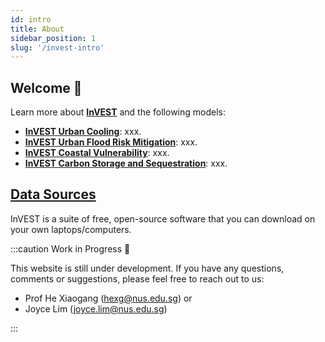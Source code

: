 ```yaml
---
id: intro
title: About
sidebar_position: 1
slug: '/invest-intro'
---
```


## Welcome 👏 

Learn more about [**InVEST**](https://naturalcapitalproject.stanford.edu/software/invest) and the following models:

- [**InVEST Urban Cooling**](/02-Urban-Cooling/Intro-InVEST-Urban-Cooling.mdx): xxx.
- [**InVEST Urban Flood Risk Mitigation**](/03-Flood-Risk-Mitigation/Intro-InVEST-Urban-Flooding.mdx): xxx.
- [**InVEST Coastal Vulnerability**](/04-Coastal-Vulnerability/Intro-InVEST-Coastal-Vulnerability.mdx): xxx.
- [**InVEST Carbon Storage and Sequestration**](/05-Carbon-Storage-and-Sequestration/Intro-InVEST-Carbon-Storage-and-Sequestration.mdx): xxx.

## [**Data Sources**](https://naturalcapitalproject.stanford.edu/software/invest)
InVEST is a suite of free, open-source software that you can download on your own laptops/computers. 

:::caution Work in Progress 🚧

This website is still under development. If you have any questions, comments or suggestions, please feel free to reach out to us: 
- Prof He Xiaogang (hexg@nus.edu.sg) or 
- Joyce Lim (joyce.lim@nus.edu.sg)

:::


